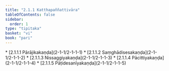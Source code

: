 ```yaml
---
title: "2.1.1 Katthapaññattivāra"
tableOfContents: false
sidebar:
  order: 1
type: "tipitaka"
basket: "vi"
book: "pari"
---
```



<DynamicBreadcrumb />



<TableOfContents book="pari" section="2.1.1">
* [2.1.1.1 Pārājikakaṇḍa](2-1-1/2-1-1-1)
* [2.1.1.2 Saṃghādisesakaṇḍa](2-1-1/2-1-1-2)
* [2.1.1.3 Nissaggiyakaṇḍa](2-1-1/2-1-1-3)
* [2.1.1.4 Pācittiyakaṇḍa](2-1-1/2-1-1-4)
* [2.1.1.5 Pāṭidesanīyakaṇḍa](2-1-1/2-1-1-5)
</TableOfContents>